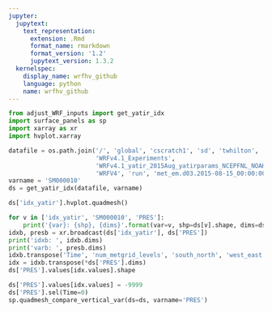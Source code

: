 ```yaml
---
jupyter:
  jupytext:
    text_representation:
      extension: .Rmd
      format_name: rmarkdown
      format_version: '1.2'
      jupytext_version: 1.3.2
  kernelspec:
    display_name: wrfhv_github
    language: python
    name: wrfhv_github
---
```


```python
from adjust_WRF_inputs import get_yatir_idx
import surface_panels as sp
import xarray as xr
import hvplot.xarray
```

```python
datafile = os.path.join('/', 'global', 'cscratch1', 'sd', 'twhilton', 
                        'WRFv4.1_Experiments', 
                        'WRFv4.1_yatir_2015Aug_yatirparams_NCEPFNL_NOAHMP_ndom3_wetsoil', 
                        'WRFV4', 'run', 'met_em.d03.2015-08-15_00:00:00.nc')
varname = 'SM000010'
ds = get_yatir_idx(datafile, varname)
```

```python
ds['idx_yatir'].hvplot.quadmesh()
```

```python
for v in ['idx_yatir', 'SM000010', 'PRES']:
    print('{var}: {shp}, {dims}'.format(var=v, shp=ds[v].shape, dims=ds[v].dims))
idxb, presb = xr.broadcast(ds['idx_yatir'], ds['PRES'])
print('idxb: ', idxb.dims)
print('varb: ', presb.dims)
idxb.transpose('Time', 'num_metgrid_levels', 'south_north', 'west_east')
idx = idxb.transpose(*ds['PRES'].dims)
ds['PRES'].values[idx.values].shape
```

```python
ds['PRES'].values[idx.values] = -9999
ds['PRES'].sel(Time=0)
sp.quadmesh_compare_vertical_var(ds=ds, varname='PRES')
```
